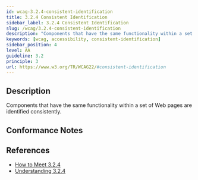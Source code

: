 ```yaml
---
id: wcag-3.2.4-consistent-identification
title: 3.2.4 Consistent Identification
sidebar_label: 3.2.4 Consistent Identification
slug: /wcag/3.2.4-consistent-identification
description: "Components that have the same functionality within a set of Web pages are identified consistently."
keywords: [wcag, accessibility, consistent-identification]
sidebar_position: 4
level: AA
guideline: 3.2
principle: 3
url: https://www.w3.org/TR/WCAG22/#consistent-identification
---
```


## Description

Components that have the same functionality within a set of Web pages are identified consistently.

## Conformance Notes

<Project name="ads">
  <Support></Support>
</Project>

<Project name="scix">
  <Support></Support>
</Project>

## References

- [How to Meet 3.2.4](https://www.w3.org/WAI/WCAG22/quickref/#consistent-identification)
- [Understanding 3.2.4](https://www.w3.org/WAI/WCAG22/Understanding/consistent-identification.html)


